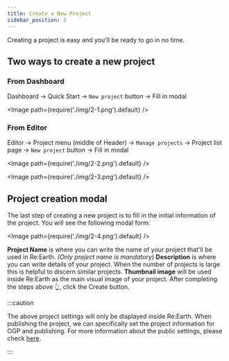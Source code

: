```yaml
---
title: Create a New Project
sidebar_position: 2
---
```


Creating a project is easy and you'll be ready to go in no time.

## Two ways to create a new project

### From Dashboard

  Dashboard -> Quick Start -> `New project` button -> Fill in modal

  <Image path={require('./img/2-1.png').default} />

### From Editor

  Editor -> Project menu (middle of Header) -> `Manage projects` -> Project list page -> `New project` button -> Fill in modal

  <Image path={require('./img/2-2.png').default} />

  <Image path={require('./img/2-3.png').default} />

## Project creation modal

The last step of creating a new project is to fill in the initial information of the project. You will see the following modal form:

<Image path={require('./img/2-4.png').default} />

<Order>
  <List>
    <strong>Project Name</strong> is where you can write the name of your project that'll be used in Re:Earth. <em>(Only project name is mandatory)</em>
  </List>
  <List>
    <strong>Description</strong> is where you can write details of your project. When the number of projects is large this is helpful to discern similar projects.
  </List>
  <List>
    <strong>Thumbnail image</strong> will be used inside Re:Earth as the main visual image of your project.
  </List>
  <List>
    After completing the steps above 👆, click the Create button.
  </List>
</Order>

:::caution

The above project settings will only be displayed inside Re:Earth. When publishing the project, we can specifically set the project information for OGP and publishing. For more information about the public settings, please check [here](/user-manual/project-and-workspace/project/public-settings).

:::

